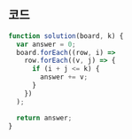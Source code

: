 ## 코드

```js
function solution(board, k) {
  var answer = 0;
  board.forEach((row, i) =>
    row.forEach((v, j) => {
      if (i + j <= k) {
        answer += v;
      }
    })
  );

  return answer;
}
```
